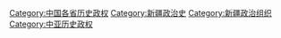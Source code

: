 [[Category:中国各省历史政权|Category:中国各省历史政权]]
[[Category:新疆政治史|Category:新疆政治史]]
[[Category:新疆政治组织|Category:新疆政治组织]]
[[Category:中亚历史政权|Category:中亚历史政权]]